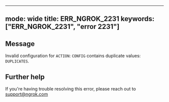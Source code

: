 
---
mode: wide
title: ERR_NGROK_2231
keywords: ["ERR_NGROK_2231", "error 2231"]
---

## Message
Invalid configuration for `ACTION`: `CONFIG` contains duplicate values: `DUPLICATES`.




## Further help
If you're having trouble resolving this error, please reach out to [support@ngrok.com](mailto:support@ngrok.com?subject=Help%20with%20ERR_NGROK_2231)

